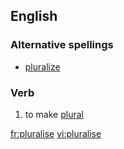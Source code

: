 ==English==

===Alternative spellings===
*[[pluralize]]

===Verb===
{{en-verb|pluralis|es}}

# to make [[plural]]

[[fr:pluralise]]
[[vi:pluralise]]